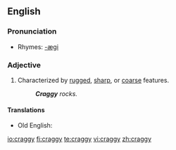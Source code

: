 ==English==

===Pronunciation===
* Rhymes: [[Rhymes:English:-æɡi|-æɡi]]

===Adjective===
{{en-adj|cragg|ier}}

# Characterized by [[rugged]], [[sharp]], or [[coarse]] features.
#: '''''Craggy''' rocks.''

====Translations====
{{trans-top|characterized by rugged etc. features}}
* Old English: {{t|ang|scylfig|xs=Old English}}
{{trans-mid}}
{{trans-bottom}}

[[io:craggy]]
[[fi:craggy]]
[[te:craggy]]
[[vi:craggy]]
[[zh:craggy]]